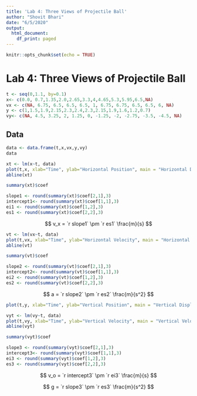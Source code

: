 ```yaml
---
title: 'Lab 4: Three Views of Projectile Ball'
author: "Shovit Bhari"
date: "6/5/2020"
output:
  html_document:
    df_print: paged
---
```


```r
knitr::opts_chunk$set(echo = TRUE)
```

# Lab 4: Three Views of Projectile Ball
```r

t <- seq(0,1.1, by=0.1)
x<- c(0.0, 0.7,1.35,2.0,2.65,3.3,4,4.65,5.3,5.95,6.5,NA)
vx <- c(NA, 6.75, 6.5, 6.5, 6.5, 1, 6.75, 6.75, 6.5, 6.5, 6, NA)
y <- c(1,1.5,1.9,2.15,2.3,2.4,2.3,2.15,1.9,1.6,1.2,0.7)
vy<- c(NA, 4.5, 3.25, 2, 1.25, 0, -1.25, -2, -2.75, -3.5, -4.5, NA)
```
## Data
```r
data <- data.frame(t,x,vx,y,vy)
data
```

```r
xt <- lm(x~t, data)
plot(t,x, xlab="Time", ylab="Horizontal Position", main = "Horizontal Displacement")
abline(xt)
```

```r
summary(xt)$coef
```

```r
slope1 <- round(summary(xt)$coef[2,1],3)
intercept1<- round(summary(xt)$coef[1,1],3)
ei1 <- round(summary(xt)$coef[1,2],3)
es1 <- round(summary(xt)$coef[2,2],3)
```

$$ v_x = `r slope1` \pm `r es1` \frac{m}{s} $$

```r
vt <- lm(vx~t, data)
plot(t,vx, xlab="Time", ylab="Horizontal Velocity", main = "Horizontal Velocity")
abline(vt)
```

```r
summary(vt)$coef
```

```r
slope2 <- round(summary(vt)$coef[2,1],3)
intercept2<- round(summary(vt)$coef[1,1],3)
ei2 <- round(summary(vt)$coef[1,2],3)
es2 <- round(summary(vt)$coef[2,2],3)
```

$$ a = `r slope2` \pm `r es2` \frac{m}{s^2} $$

```r
plot(t,y, xlab="Time", ylab="Vertical Position", main = "Vertical Displacement")
```

```r
vyt <- lm(vy~t, data)
plot(t,vy, xlab="Time", ylab="Vertical Velocity", main = "Vertical Velocity")
abline(vyt)
```

```r
summary(vyt)$coef
```

```r
slope3 <- round(summary(vyt)$coef[2,1],3)
intercept3<- round(summary(vyt)$coef[1,1],3)
ei3 <- round(summary(vyt)$coef[1,2],3)
es3 <- round(summary(vyt)$coef[2,2],3)
```

$$ v_o = `r intercept3` \pm `r ei3` \frac{m}{s} $$

$$ g = `r slope3` \pm `r es3` \frac{m}{s^2} $$
